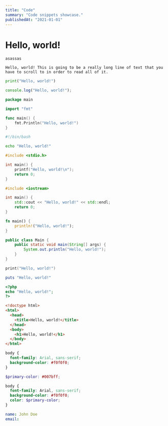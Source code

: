 ```yaml
---
title: "Code"
summary: "Code snippets showcase."
publishedAt: "2021-01-01"
---
```


# Hello, world!

`asassas`

```plaintext
Hello, world! This is going to be a really long line of text that you have to scroll to in order to read all of it.
```

```py title="main.py"
print("Hello, world!")
```

```javascript title="main.js"
console.log("Hello, world!");
```

```go title="main.go"
package main

import "fmt"

func main() {
    fmt.Println("Hello, world!")
}
```

```bash title="script.sh"
#!/bin/bash

echo "Hello, world!"
```

```c title="main.c"
#include <stdio.h>

int main() {
    printf("Hello, world!\n");
    return 0;
}
```

```cpp title="main.cpp"
#include <iostream>

int main() {
    std::cout << "Hello, world!" << std::endl;
    return 0;
}
```

```rust title="main.rs"
fn main() {
    println!("Hello, world!");
}
```

```java title="Main.java"
public class Main {
    public static void main(String[] args) {
        System.out.println("Hello, world!");
    }
}
```

```swift title="main.swift"
print("Hello, world!")
```

```ruby title="main.rb"
puts "Hello, world!"
```

```php title="main.php"
<?php
echo "Hello, world!";
?>
```

```html title="index.html" showLineNumbers "DOCTYPE" {3-5}
<!doctype html>
<html>
  <head>
    <title>Hello, world!</title>
  </head>
  <body>
    <h1>Hello, world!</h1>
  </body>
</html>
```

```css title="style.css"
body {
  font-family: Arial, sans-serif;
  background-color: #f0f0f0;
}
```

```scss title="style.scss"
$primary-color: #007bff;

body {
  font-family: Arial, sans-serif;
  background-color: #f0f0f0;
  color: $primary-color;
}
```

```yaml title="config.yaml"
name: John Doe
email:
```

